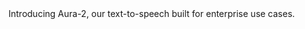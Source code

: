 
<div id="announcement">
    <Card 
    href="https://developers.deepgram.com/docs/text-to-speech"
    icon="rocket"
    iconPosition="left"
    >
    Introducing Aura-2, our text-to-speech built for enterprise use cases.
    </Card>
</div>
